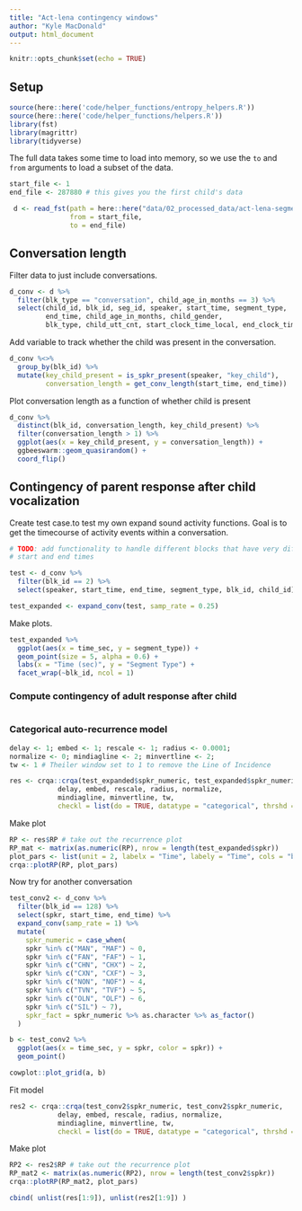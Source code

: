 ```yaml
---
title: "Act-lena contingency windows"
author: "Kyle MacDonald"
output: html_document
---
```



```r
knitr::opts_chunk$set(echo = TRUE)
```

## Setup

```r
source(here::here('code/helper_functions/entropy_helpers.R'))
source(here::here('code/helper_functions/helpers.R'))
library(fst)
library(magrittr)
library(tidyverse)
```

The full data takes some time to load into memory, so we use the `to` and `from` arguments to load a subset of the data.

```r
start_file <- 1
end_file <- 287880 # this gives you the first child's data

 d <- read_fst(path = here::here("data/02_processed_data/act-lena-segments.fst"),
               from = start_file,
               to = end_file)
```

## Conversation length

Filter data to just include conversations.

```r
d_conv <- d %>% 
  filter(blk_type == "conversation", child_age_in_months == 3) %>% 
  select(child_id, blk_id, seg_id, speaker, start_time, segment_type,
         end_time, child_age_in_months, child_gender,
         blk_type, child_utt_cnt, start_clock_time_local, end_clock_time_local)
```

Add variable to track whether the child was present in the conversation.

```r
d_conv %<>% 
  group_by(blk_id) %>% 
  mutate(key_child_present = is_spkr_present(speaker, "key_child"),
         conversation_length = get_conv_length(start_time, end_time))
```

Plot conversation length as a function of whether child is present

```r
d_conv %>% 
  distinct(blk_id, conversation_length, key_child_present) %>% 
  filter(conversation_length > 1) %>% 
  ggplot(aes(x = key_child_present, y = conversation_length)) +
  ggbeeswarm::geom_quasirandom() + 
  coord_flip()
```

## Contingency of parent response after child vocalization

Create test case.to test my own expand sound activity functions. Goal is to get the timecourse of 
activity events within a conversation.

```r
# TODO: add functionality to handle different blocks that have very different
# start and end times

test <- d_conv %>% 
  filter(blk_id == 2) %>% 
  select(speaker, start_time, end_time, segment_type, blk_id, child_id)

test_expanded <- expand_conv(test, samp_rate = 0.25) 
```

Make plots.

```r
test_expanded %>% 
  ggplot(aes(x = time_sec, y = segment_type)) +
  geom_point(size = 5, alpha = 0.6) +
  labs(x = "Time (sec)", y = "Segment Type") +
  facet_wrap(~blk_id, ncol = 1)
```

### Compute contingency of adult response after child 

```r

```

### Categorical auto-recurrence model

```r
delay <- 1; embed <- 1; rescale <- 1; radius <- 0.0001;
normalize <- 0; mindiagline <- 2; minvertline <- 2;
tw <- 1 # Theiler window set to 1 to remove the Line of Incidence
```

```r
res <- crqa::crqa(test_expanded$spkr_numeric, test_expanded$spkr_numeric, 
            delay, embed, rescale, radius, normalize,
            mindiagline, minvertline, tw, 
            checkl = list(do = TRUE, datatype = "categorical", thrshd = 10))
```

Make plot

```r
RP <- res$RP # take out the recurrence plot
RP_mat <- matrix(as.numeric(RP), nrow = length(test_expanded$spkr)) 
plot_pars <- list(unit = 2, labelx = "Time", labely = "Time", cols = "blue", pcex = 1)
crqa::plotRP(RP, plot_pars)
```

Now try for another conversation

```r
test_conv2 <- d_conv %>% 
  filter(blk_id == 128) %>% 
  select(spkr, start_time, end_time) %>% 
  expand_conv(samp_rate = 1) %>% 
  mutate(
    spkr_numeric = case_when(
    spkr %in% c("MAN", "MAF") ~ 0,
    spkr %in% c("FAN", "FAF") ~ 1,
    spkr %in% c("CHN", "CHX") ~ 2,
    spkr %in% c("CXN", "CXF") ~ 3,
    spkr %in% c("NON", "NOF") ~ 4,
    spkr %in% c("TVN", "TVF") ~ 5,
    spkr %in% c("OLN", "OLF") ~ 6,
    spkr %in% c("SIL") ~ 7),
    spkr_fact = spkr_numeric %>% as.character %>% as_factor()
  ) 

b <- test_conv2 %>% 
  ggplot(aes(x = time_sec, y = spkr, color = spkr)) +
  geom_point()
```

```r
cowplot::plot_grid(a, b)
```


Fit model

```r
res2 <- crqa::crqa(test_conv2$spkr_numeric, test_conv2$spkr_numeric, 
            delay, embed, rescale, radius, normalize,
            mindiagline, minvertline, tw, 
            checkl = list(do = TRUE, datatype = "categorical", thrshd = 10))
```

Make plot

```r
RP2 <- res2$RP # take out the recurrence plot
RP_mat2 <- matrix(as.numeric(RP2), nrow = length(test_conv2$spkr)) 
crqa::plotRP(RP_mat2, plot_pars)
```


```r
cbind( unlist(res[1:9]), unlist(res2[1:9]) )
```


